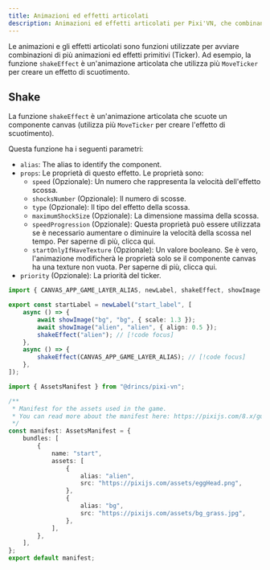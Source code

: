 ```yaml
---
title: Animazioni ed effetti articolati
description: Animazioni ed effetti articolati per Pixi'VN, che combinano più primitive come shakeEffect.
---
```



Le animazioni e gli effetti articolati sono funzioni utilizzate per avviare combinazioni di più <DynamicLink href="/start/canvas-tickers">animazioni ed effetti primitivi (Ticker)</DynamicLink>. Ad esempio, la funzione `shakeEffect` è un'animazione articolata che utilizza più `MoveTicker` per creare un effetto di scuotimento.

## Shake

La funzione `shakeEffect` è un'animazione articolata che scuote un componente canvas (utilizza più `MoveTicker` per creare l'effetto di scuotimento).

Questa funzione ha i seguenti parametri:

- `alias`: The <DynamicLink href="/start/canvas-alias">alias</DynamicLink> to identify the component.
- `props`: Le proprietà di questo effetto. Le proprietà sono:
  - `speed` (Opzionale): Un numero che rappresenta la velocità dell'effetto scossa.
  - `shocksNumber` (Opzionale): Il numero di scosse.
  - `type` (Opzionale): Il tipo del effetto della scossa.
  - `maximumShockSize` (Opzionale): La dimensione massima della scossa.
  - `speedProgression` (Opzionale): Questa proprietà può essere utilizzata se è necessario aumentare o diminuire la velocità della scossa nel tempo. Per saperne di più, clicca <DynamicLink href="/start/canvas-tickers#speed-progression-property">qui</DynamicLink>.
  - `startOnlyIfHaveTexture` (Opzionale): Un valore booleano. Se è vero, l'animazione modificherà le proprietà solo se il componente canvas ha una texture non vuota. Per saperne di più, clicca <DynamicLink href="/start/canvas-tickers#start-only-if-have-texture-property">qui</DynamicLink>.
- `priority` (Opzionale): La priorità del ticker.

```ts tab="labels/startLabel.ts"
import { CANVAS_APP_GAME_LAYER_ALIAS, newLabel, shakeEffect, showImage } from "@drincs/pixi-vn";

export const startLabel = newLabel("start_label", [
    async () => {
        await showImage("bg", "bg", { scale: 1.3 });
        await showImage("alien", "alien", { align: 0.5 });
        shakeEffect("alien"); // [!code focus]
    },
    async () => {
        shakeEffect(CANVAS_APP_GAME_LAYER_ALIAS); // [!code focus]
    },
]);
```

```ts tab="assets/manifest.ts"
import { AssetsManifest } from "@drincs/pixi-vn";

/**
 * Manifest for the assets used in the game.
 * You can read more about the manifest here: https://pixijs.com/8.x/guides/components/assets#loading-multiple-assets
 */
const manifest: AssetsManifest = {
    bundles: [
        {
            name: "start",
            assets: [
                {
                    alias: "alien",
                    src: "https://pixijs.com/assets/eggHead.png",
                },
                {
                    alias: "bg",
                    src: "https://pixijs.com/assets/bg_grass.jpg",
                },
            ],
        },
    ],
};
export default manifest;
```

<ShakeExample />
